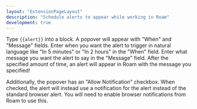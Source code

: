 ```yaml
---
layout: "ExtensionPageLayout"
description: "Schedule alerts to appear while working in Roam"
development: true
---
```


Type `{{alert}}` into a block. A popover will appear with "When" and "Message" fields. Enter when you want the alert to trigger in natural language like "In 5 minutes" or "In 2 hours" in the "When" field. Enter what message you want the alert to say in the "Message" field. After the specified amount of time, an alert will appear in Roam with the message you specified!

Additionally, the popover has an "Allow Notification" checkbox. When checked, the alert will instead use a notification for the alert instead of the standard browser alert. You will need to enable browser notifications from Roam to use this.

